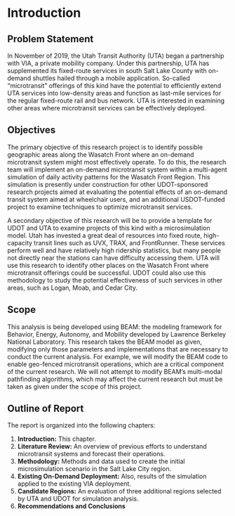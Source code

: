 # Introduction

## Problem Statement

In November of 2019, the Utah Transit Authority (UTA) began a partnership with VIA, a private mobility company. Under this partnership, UTA has supplemented its fixed-route services in south Salt Lake County with on-demand shuttles hailed through a mobile application. So-called “microtransit” offerings of this kind have the potential to efficiently extend UTA services into low-density areas and function as last-mile services for the regular fixed-route rail and bus network. UTA is interested in examining other areas where microtransit services can be effectively deployed.

## Objectives

The primary objective of this research project is to identify possible geographic areas along the Wasatch Front where an on-demand microtransit system might most effectively operate. To do this, the research team will implement an on-demand microtransit system within a multi-agent simulation of daily activity patterns for the Wasatch Front Region. This simulation is presently under construction for other UDOT-sponsored research projects aimed at evaluating the potential effects of an on-demand transit system aimed at wheelchair users, and an additional USDOT-funded project to examine techniques to optimize microtransit services.

A secondary objective of this research will be to provide a template for UDOT and UTA to examine projects of this kind with a microsimulation model. Utah has invested a great deal of resources into fixed route, high-capacity transit lines such as UVX, TRAX, and FrontRunner. These services perform well and have relatively high ridership statistics, but many people not directly near the stations can have difficulty accessing them. UTA will use this research to identify other places on the Wasatch Front where microtransit offerings could be successful. UDOT could also use this methodology to study the potential effectiveness of such services in other areas, such as Logan, Moab, and Cedar City.


## Scope

This analysis is being developed using BEAM: the modeling framework for Behavior, Energy, Autonomy, and Mobility developed by Lawrence Berkeley National Laboratory. This research takes the BEAM model as given, modifying only those parameters and implementations that are necessary to conduct the current analysis. For example, we will modify the BEAM code to enable geo-fenced microtransit operations, which are a critical component of the current research. We will not attempt to modify BEAM’s multi-modal pathfinding algorithms, which may affect the current research but must be taken as given under the scope of this project.

## Outline of Report

The report is organized into the following chapters:

1. **Introduction:** This chapter.
2. **Literature Review:** An overview of previous efforts to understand microtransit systems and forecast their operations.
3. **Methodology:** Methods and data used to create the initial microsimulation scenario in the Salt Lake City region.
4. **Existing On-Demand Deployment:** Also, results of the simulation applied to the existing VIA deployment.
5. **Candidate Regions:** An evaluation of three additional regions selected by UTA and UDOT for simulation analysis.
6. **Recommendations and Conclusions**
